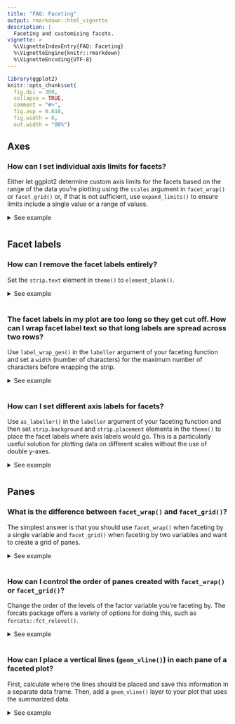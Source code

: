 ```yaml
---
title: "FAQ: Faceting"
output: rmarkdown::html_vignette
description: |                     
  Faceting and customising facets.
vignette: >
  %\VignetteIndexEntry{FAQ: Faceting}
  %\VignetteEngine{knitr::rmarkdown}
  %\VignetteEncoding{UTF-8}
---
```


```{=html}
<style>
  .content h3 {
    margin-top: -30px !important;
  }
  
  details {
    margin-bottom: 40px;
  }
</style>
```
```r
library(ggplot2)
knitr::opts_chunk$set(
  fig.dpi = 300, 
  collapse = TRUE, 
  comment = "#>",
  fig.asp = 0.618,
  fig.width = 6,
  out.width = "80%")
```

## Axes

### How can I set individual axis limits for facets?

Either let ggplot2 determine custom axis limits for the facets based on the range of the data you're plotting using the `scales` argument in `facet_wrap()` or `facet_grid()` or, if that is not sufficient, use `expand_limits()` to ensure limits include a single value or a range of values.

<details>

<summary>See example</summary>

Suppose you have the following faceted plot.
By default, both x and y scales are shared across the facets.

```r
ggplot(mpg, aes(x = cty, y = hwy)) +
  geom_point() +
  facet_grid(cyl ~ drv)
```

You can control this behaviour with the `scales` argument of faceting functions: varying scales across rows (`"free_x"`), columns (`"free_y"`), or both rows and columns (`"free"`), e.g.

```r
ggplot(mpg, aes(x = cty, y = hwy)) +
  geom_point() +
  facet_grid(cyl ~ drv, scales = "free") 
```

If you also want to make sure that a particular value or range is included in each of the facets, you can set this with `expand_limits()`, e.g. ensure that 10 is included in the x-axis and values between 20 to 25 are included in the y-axis:

```r
ggplot(mpg, aes(x = cty, y = hwy)) +
  geom_point() +
  facet_grid(cyl ~ drv, scales = "free") +
  expand_limits(x = 10, y = c(20, 25))
```

</details>

## Facet labels

### How can I remove the facet labels entirely?

Set the `strip.text` element in `theme()` to `element_blank()`.

<details>

<summary>See example</summary>\
Setting `strip.text` to `element_blank()` will remove all facet labels.

```r
ggplot(mpg, aes(x = cty, y = hwy)) +
  geom_point() +
  facet_grid(cyl ~ drv) +
  theme(strip.text = element_blank())
```

You can also remove the labels across rows only with `strip.x.text` or across columns only with `strip.y.text`.

```r
ggplot(mpg, aes(x = cty, y = hwy)) +
  geom_point() +
  facet_grid(cyl ~ drv) +
  theme(strip.text.x = element_blank())
```

</details>

### The facet labels in my plot are too long so they get cut off. How can I wrap facet label text so that long labels are spread across two rows?

Use `label_wrap_gen()` in the `labeller` argument of your faceting function and set a `width` (number of characters) for the maximum number of characters before wrapping the strip.

<details>

<summary>See example</summary>

In the data frame below we have 100 observations, 50 of them come from one group and 50 from another.
These groups have very long names, and so when you facet the ploy by group, the facet labels (strips) get cut off.
You can control the maximum width of the facet label by setting the `width` in the `label_wrap_gen()` function, which is then passed to the `labeller` argument of your faceting function.

```r
df <- data.frame(
  x = rnorm(100),
  group = c(rep("A long group name for the first group", 50),
            rep("A muuuuuuuuuuuuuch longer group name for the second group", 50))
)

ggplot(df, aes(x = x)) +
  geom_histogram(binwidth = 0.5) +
  facet_wrap(~ group, ncol = 1)

ggplot(df, aes(x = x)) +
  geom_histogram(binwidth = 0.5) +
  facet_wrap(~ group, ncol = 1, labeller = labeller(group = label_wrap_gen(width = 25)))
```

</details>

### How can I set different axis labels for facets?

Use `as_labeller()` in the `labeller` argument of your faceting function and then set `strip.background` and `strip.placement` elements in the `theme()` to place the facet labels where axis labels would go.
This is a particularly useful solution for plotting data on different scales without the use of double y-axes.

<details>

<summary>See example</summary>

Suppose you have data price data on a given item over a few years from two countries with very different currency scales.

```r
df <- data.frame(
  year = rep(2016:2021, 2),
  price = c(10, 10, 13, 12, 14, 15, 1000, 1010, 1200, 1050, 1105, 1300),
  country = c(rep("US", 6), rep("Japan", 6))
)

df
```

You can plot `price` versus `time` and facet by `country`, but the resulting plot can be a bit difficult to read due to the shared y-axis label.

```r
ggplot(df, aes(x = year, y = price)) +
  geom_smooth() +
  facet_wrap(~ country, ncol = 1, scales = "free_y") +
  scale_x_continuous(breaks = 2011:2020)
```

With the following you can customize the facet labels first with `as_labeller()`, turn off the default y-axis label, and then place the facet labels where the y-axis label goes (`"outside"` and on the `"left"`).

```r
ggplot(df, aes(x = year, y = price)) +
  geom_smooth() +
  facet_wrap(~ country, ncol = 1, scales = "free_y", 
             labeller = as_labeller(
               c(US = "US Dollars (USD)", Japan = "Japanese Yens (JPY)")), 
             strip.position = "left"
             ) +
  scale_x_continuous(breaks = 2011:2020) +
  labs(y = NULL) +
  theme(strip.background = element_blank(), strip.placement = "outside")
```

</details>

## Panes

### What is the difference between `facet_wrap()` and `facet_grid()`?

The simplest answer is that you should use `facet_wrap()` when faceting by a single variable and `facet_grid()` when faceting by two variables and want to create a grid of panes.

<details>

<summary>See example</summary>

`facet_wrap()` is most commonly used to facet by a plot by a single categorical variable.

```r
ggplot(mpg, aes(x = cty)) +
  geom_histogram() +
  facet_wrap(~ drv)
```

And `facet_grid()` is commonly used to facet by a plot by two categorical variables.

```r
ggplot(mpg, aes(x = cty)) +
  geom_histogram() +
  facet_grid(cyl ~ drv)
```

Notice that this results in some empty panes (e.g. 4-wheel drive and 5 cylinders) as there are no cars in the `mpg` dataset that fall into such categories.

You can also use `facet_wrap()` with to facet by two categorical variables.
This will only create facets for combinations of the levels of variables for which data exists.

```r
ggplot(mpg, aes(x = cty)) +
  geom_histogram() +
  facet_wrap(cyl ~ drv)
```

In `facet_wrap()` you can control the number of rows and/or columns of the resulting plot layout using the `nrow` and `ncol` arguments, respectively.
In `facet_grid()` these values are determined by the number of levels of the variables you're faceting by.

Similarly, you can also use `facet_grid()` to facet by a single categorical variable as well.
In the formula notation, you use a `.` to indicate that no faceting should be done along that axis, i.e. `cyl ~ .` facets across the y-axis (within a column) while `. ~ cyl` facets across the x-axis (within a row).

```r
ggplot(mpg, aes(x = cty)) +
  geom_histogram() +
  facet_grid(cyl ~ .)

ggplot(mpg, aes(x = cty)) +
  geom_histogram() +
  facet_grid(. ~ cyl)
```

</details>

### How can I control the order of panes created with `facet_wrap()` or `facet_grid()`?

Change the order of the levels of the factor variable you're faceting by.
The forcats package offers a variety of options for doing this, such as `forcats::fct_relevel()`.

<details>

<summary>See example</summary>

The order of the panes is determined by the order of the levels of the variable you're faceting by.
If the faceting variable is character, this order is alphabetical by default.

```r
ggplot(mpg, aes(x = displ, y = hwy)) +
  geom_point() +
  facet_wrap(~drv)
```

Suppose you'd like the panes to be in the order `"r"`, `"f"` , `"4"`.
You can use `forcats::fct_relevel()` to reorder the levels of `drv`.
You can do this in a data transformation step prior to plotting (e.g. with `dplyr::mutate()`) or you can do it directly in the plotting code as shown below.

```r
ggplot(mpg, aes(x = displ, y = hwy)) +
  geom_point() +
  facet_wrap(~forcats::fct_relevel(drv, "r", "f", "4"))
```

</details>

### How can I place a vertical lines (`geom_vline()`) in each pane of a faceted plot?

First, calculate where the lines should be placed and save this information in a separate data frame.
Then, add a `geom_vline()` layer to your plot that uses the summarized data.

<details>

<summary>See example</summary>

Suppose you have the following plot, and you want to add a vertical line at the mean value of `hwy` (highway mileage) for each pane.

```r
ggplot(mpg, aes(x = hwy)) +
  geom_histogram(binwidth = 5) +
  facet_wrap(~ drv)
```

First, calculate these means and save them in a new data frame.

```r
library(dplyr)

mpg_summary <- mpg %>%
  group_by(drv) %>%
  summarise(hwy_mean = mean(hwy))

mpg_summary
```

Then, add a `geom_vline()` layer to your plot that uses the summary data.

```r
ggplot(mpg, aes(x = hwy)) +
  geom_histogram(binwidth = 5) +
  facet_wrap(~ drv) +
  geom_vline(data = mpg_summary, aes(xintercept = hwy_mean))
```

</details>
